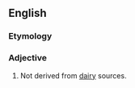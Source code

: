 ==English==

===Etymology===
{{prefix|non|dairy}}

===Adjective===
{{en-adj|-}}
# Not derived from [[dairy]] sources.
